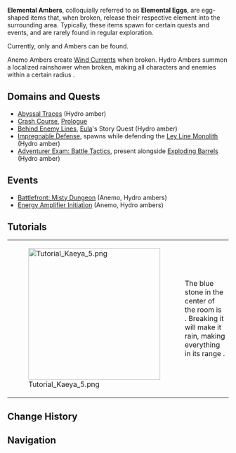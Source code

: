 {{Stub|For how long do the wind currents and constant Wet application last?}}
{{Terminology Infobox
|image        = <gallery>
Icon Anemo Amber.png|Anemo
Icon Hydro Amber.png|Hydro
</gallery>
|type         = Exploration
|world        = Teyvat
}}
'''Elemental Ambers''', colloquially referred to as '''Elemental Eggs''', are egg-shaped items that, when broken, release their respective element into the surrounding area. Typically, these items spawn for certain quests and events, and are rarely found in regular exploration.

Currently, only {{Anemo}} and {{Hydro}} Ambers can be found.

Anemo Ambers create [[Wind Currents]] when broken. Hydro Ambers summon a localized rainshower when broken, making all characters and enemies within a certain radius {{Color|Hydro|Wet}}.

==Domains and Quests== 
*[[Abyssal Traces]] (Hydro amber)
*[[Crash Course]], [[Prologue]]
*[[Behind Enemy Lines]], [[Eula]]'s Story Quest (Hydro amber)
*[[Impregnable Defense]], spawns while defending the [[Ley Line Monolith]] (Hydro amber)
*[[Adventurer Exam: Battle Tactics]], present alongside [[Exploding Barrel]]s (Hydro amber)

==Events==
*[[Battlefront: Misty Dungeon]] (Anemo, Hydro ambers)
*[[Energy Amplifier Initiation]] (Anemo, Hydro ambers)

==Tutorials==
{| class="tdt2" cellspacing="5"
|[[File:Tutorial Kaeya 5.png|300px]]
|The blue stone in the center of the room is {{Color|help|Hydro Amber}}. Breaking it will make it rain, making everything in its range {{Color|help|Wet}}.
|}

==Change History==
{{Change History|1.0}}

==Navigation==
{{Exploration Navbox}}